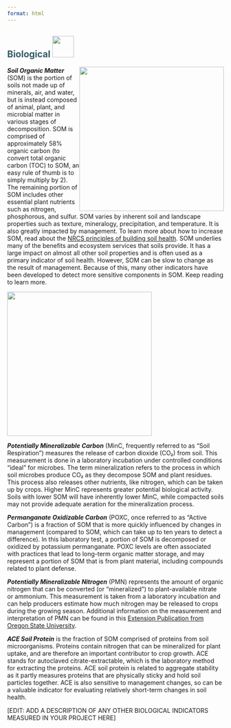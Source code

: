 ```yaml
---
format: html
---
```


## [**Biological**]{style="color: #335c67"} ![](images/biological.png){height="50px"}\newline\newline

<!-- Image wrapped around text for HTML -->

::: {.content-visible when-format="html"}
![](https://raw.githack.com/WA-Department-of-Agriculture/soils/main/figures/som.png){width="3.5in"
style="float:right"
fig-alt="Soil Organic Matter (SOM) supports most ecosystems services and soil benefits, but slow to change. There are three layers of circles. The most outer circle says 42% other materials. The next inner circle says 58% total organic carbon. There are two circles inside this circle that says potentially mineralizable carbon (microbial respiration essential for nutrient cycling) and permanganate oxidizable carbon (newly stabilized SOM, responds more quickly to management)."}
:::

***Soil Organic Matter*** (SOM) is the portion of soils not made up of minerals,
air, and water, but is instead composed of animal, plant, and microbial matter
in various stages of decomposition. SOM is comprised of approximately 58%
organic carbon (to convert total organic carbon (TOC) to SOM, an easy rule of
thumb is to simply multiply by 2). The remaining portion of SOM includes other
essential plant nutrients such as nitrogen, phosphorous, and sulfur. SOM varies
by inherent soil and landscape properties such as texture, mineralogy,
precipitation, and temperature. It is also greatly impacted by management. To
learn more about how to increase SOM, read about the [NRCS principles of
building soil
health](https://www.nrcs.usda.gov/conservation-basics/natural-resource-concerns/soils/soil-health "NRCS principles of building soil health").
SOM underlies many of the benefits and ecosystem services that soils provide. It
has a large impact on almost all other soil properties and is often used as a
primary indicator of soil health. However, SOM can be slow to change as the
result of management. Because of this, many other indicators have been developed
to detect more sensitive components in SOM. Keep reading to learn more.

<!-- Image below around text for docx -->

::: {.content-visible unless-format="html"}
![](https://raw.githack.com/WA-Department-of-Agriculture/soils/main/figures/som.png){height="3.5in"
fig-alt="Soil Organic Matter (SOM) supports most ecosystems services and soil benefits, but slow to change. There are three layers of circles. The most outer circle says 42% other materials. The next inner circle says 58% total organic carbon. There are two circles inside this circle that says potentially mineralizable carbon (microbial respiration essential for nutrient cycling) and permanganate oxidizable carbon (newly stabilized SOM, responds more quickly to management)."}
:::

***Potentially Mineralizable Carbon*** (MinC, frequently referred to as "Soil
Respiration") measures the release of carbon dioxide (CO₂) from soil. This
measurement is done in a laboratory incubation under controlled conditions
"ideal" for microbes. The term mineralization refers to the process in which
soil microbes produce CO₂ as they decompose SOM and plant residues. This process
also releases other nutrients, like nitrogen, which can be taken up by crops.
Higher MinC represents greater potential biological activity. Soils with lower
SOM will have inherently lower MinC, while compacted soils may not provide
adequate aeration for the mineralization process.

***Permanganate Oxidizable Carbon*** (POXC, once referred to as "Active Carbon")
is a fraction of SOM that is more quickly influenced by changes in management
(compared to SOM, which can take up to ten years to detect a difference). In
this laboratory test, a portion of SOM is decomposed or oxidized by potassium
permanganate. POXC levels are often associated with practices that lead to
long-term organic matter storage, and may represent a portion of SOM that is
from plant material, including compounds related to plant defense.

***Potentially Mineralizable Nitrogen*** (PMN) represents the amount of organic
nitrogen that can be converted (or "mineralized") to plant-available nitrate or
ammonium. This measurement is taken from a laboratory incubation and can help
producers estimate how much nitrogen may be released to crops during the growing
season. Additional information on the measurement and interpretation of PMN can
be found in this [Extension Publication from Oregon State
University](https://catalog.extension.oregonstate.edu/sites/catalog/files/project/pdf/em9281.pdf "Extension Publication from Oregon State University").

***ACE Soil Protein*** is the fraction of SOM comprised of proteins from soil
microorganisms. Proteins contain nitrogen that can be mineralized for plant
uptake, and are therefore an important contributor to crop growth. ACE stands
for autoclaved citrate-extractable, which is the laboratory method for
extracting the proteins. ACE soil protein is related to aggregate stability as
it partly measures proteins that are physically sticky and hold soil particles
together. ACE is also sensitive to management changes, so can be a valuable
indicator for evaluating relatively short-term changes in soil health.

\[EDIT: ADD A DESCRIPTION OF ANY OTHER BIOLOGICAL INDICATORS MEASURED IN YOUR
PROJECT HERE\]
